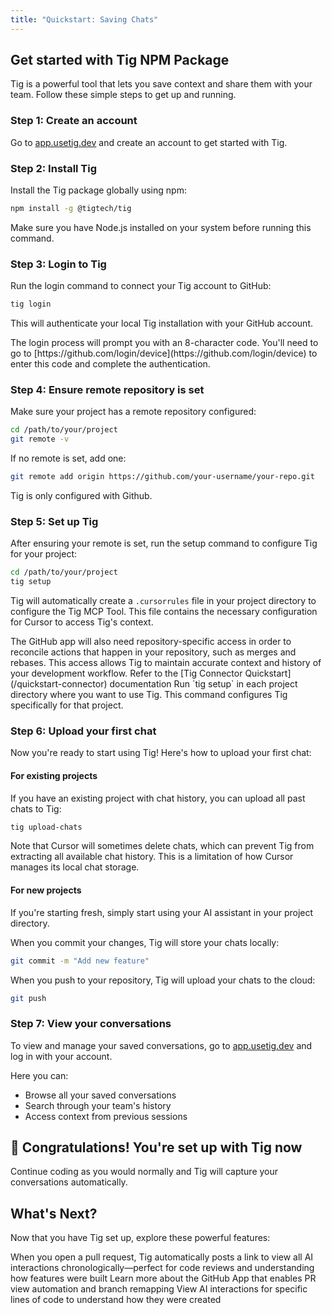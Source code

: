 ```yaml
---
title: "Quickstart: Saving Chats"
---
```


## Get started with Tig NPM Package

Tig is a powerful tool that lets you save context and share them with your team. Follow these simple steps to get up and running.

### Step 1: Create an account

Go to [app.usetig.dev](https://app.usetig.dev) and create an account to get started with Tig.

### Step 2: Install Tig

Install the Tig package globally using npm:

```bash
npm install -g @tigtech/tig
```

<Note>
Make sure you have Node.js installed on your system before running this command.
</Note>

### Step 3: Login to Tig

Run the login command to connect your Tig account to GitHub:

```bash
tig login
```

This will authenticate your local Tig installation with your GitHub account.

<Note>
The login process will prompt you with an 8-character code. You'll need to go to [https://github.com/login/device](https://github.com/login/device) to enter this code and complete the authentication.
</Note>

### Step 4: Ensure remote repository is set

Make sure your project has a remote repository configured:

```bash
cd /path/to/your/project
git remote -v
```

If no remote is set, add one:

```bash
git remote add origin https://github.com/your-username/your-repo.git
```

<Warning>
Tig is only configured with Github. 
</Warning>

### Step 5: Set up Tig

After ensuring your remote is set, run the setup command to configure Tig for your project:

```bash
cd /path/to/your/project
tig setup
```

Tig will automatically create a `.cursorrules` file in your project directory to configure the Tig MCP Tool. This file contains the necessary configuration for Cursor to access Tig's context.

<Note>
The GitHub app will also need repository-specific access in order to reconcile actions that happen in your repository, such as merges and rebases. This access allows Tig to maintain accurate context and history of your development workflow. Refer to the [Tig Connector Quickstart](/quickstart-connector) documentation
</Note>

<Warning>
Run `tig setup` in each project directory where you want to use Tig. This command configures Tig specifically for that project.
</Warning>

### Step 6: Upload your first chat

Now you're ready to start using Tig! Here's how to upload your first chat:

#### For existing projects

If you have an existing project with chat history, you can upload all past chats to Tig:

```bash
tig upload-chats
```

<Note>
Note that Cursor will sometimes delete chats, which can prevent Tig from extracting all available chat history. This is a limitation of how Cursor manages its local chat storage.
</Note>

#### For new projects

If you're starting fresh, simply start using your AI assistant in your project directory. 

When you commit your changes, Tig will store your chats locally:

```bash
git commit -m "Add new feature"
```

When you push to your repository, Tig will upload your chats to the cloud:

```bash
git push
```

### Step 7: View your conversations

To view and manage your saved conversations, go to [app.usetig.dev](https://app.usetig.dev) and log in with your account.

Here you can:
- Browse all your saved conversations
- Search through your team's history
- Access context from previous sessions

## 🎉 Congratulations! You're set up with Tig now

Continue coding as you would normally and Tig will capture your conversations automatically.

## What's Next?

Now that you have Tig set up, explore these powerful features:

<CardGroup cols={2}>
<Card title="PR View" icon="code-pull-request" href="/essentials/pr-view">
  When you open a pull request, Tig automatically posts a link to view all AI interactions chronologically—perfect for code reviews and understanding how features were built
</Card>

<Card title="Tig Connector" icon="link" href="/quickstart-connector">
  Learn more about the GitHub App that enables PR view automation and branch remapping
</Card>

<Card title="Tig Blame" icon="code-commit" href="/essentials/tig-blame">
  View AI interactions for specific lines of code to understand how they were created
</Card>
</CardGroup>

